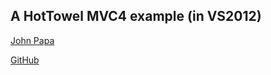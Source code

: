 == A HotTowel MVC4 example (in VS2012) ==

[http://www.johnpapa.net/hottowel/ John Papa]

[https://github.com/vdmerweandre/HotTowelMVCExample GitHub]
